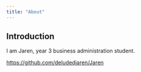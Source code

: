 ```yaml
---
title: "About"
---
```


## Introduction

I am Jaren, year 3 business administration student.

<https://github.com/deludedjaren/Jaren>
